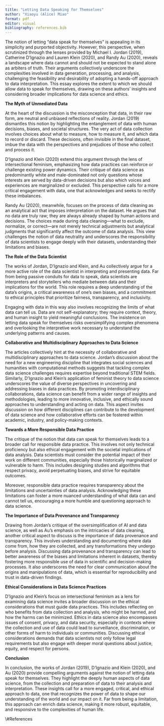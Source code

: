 ```yaml
---
title: "Letting Data Speaking for Themselves"
author: "Xiaoyu (Alice) Miao"
format: pdf
editor: visual
bibliography: references.bib
---
```


The notion of letting "data speak for themselves" is appealing in its simplicity and purported objectivity. However, this perspective, when scrutinized through the lenses provided by Michael I. Jordan (2019), Catherine D’Ignazio and Lauren Klein (2020), and Randy Au (2020), reveals a landscape where data cannot and should not be expected to stand alone as arbiters of truth. Their arguments collectively underscore the complexities involved in data generation, processing, and analysis, challenging the feasibility and desirability of adopting a hands-off approach to data interpretation. This essay explores the extent to which we should allow data to speak for themselves, drawing on these authors' insights and considering broader implications for data science and ethics.

**The Myth of Unmediated Data**

At the heart of the discussion is the misconception that data, in their raw form, are neutral and unbiased reflections of reality. Jordan (2019) dismantles this notion by highlighting the entanglement of data with human decisions, biases, and societal structures. The very act of data collection involves choices about what to measure, how to measure it, and which data to record or discard. These decisions, often invisible in the final dataset, imbue the data with the perspectives and prejudices of those who collect and process it.

D’Ignazio and Klein (2020) extend this argument through the lens of intersectional feminism, emphasizing how data practices can reinforce or challenge existing power dynamics. Their critique of data science as predominantly white and male-dominated not only questions whose interests are served by data-driven decisions but also which voices and experiences are marginalized or excluded. This perspective calls for a more critical engagement with data, one that acknowledges and seeks to rectify these imbalances.

Randy Au (2020), meanwhile, focuses on the process of data cleaning as an analytical act that imposes interpretation on the dataset. He argues that no data are truly raw; they are always already shaped by human actions and decisions. The choices made during data cleaning—what to exclude, normalize, or correct—are not merely technical adjustments but analytical judgments that significantly affect the outcome of data analysis. This view challenges the notion of data neutrality and underscores the responsibility of data scientists to engage deeply with their datasets, understanding their limitations and biases.

**The Role of the Data Scientist**

The works of Jordan, D’Ignazio and Klein, and Au collectively argue for a more active role of the data scientist in interpreting and presenting data. Far from being passive conduits for data to speak, data scientists are interpreters and storytellers who mediate between data and their implications for the world. This role requires a deep understanding of the data's origins, a critical awareness of one's own biases, and a commitment to ethical principles that prioritize fairness, transparency, and inclusivity.

Engaging with data in this way also involves recognizing the limits of what data can tell us. Data are not self-explanatory; they require context, theory, and human insight to yield meaningful conclusions. The insistence on letting data speak for themselves risks oversimplifying complex phenomena and overlooking the interpretive work necessary to understand the underlying patterns and causes.

**Collaborative and Multidisciplinary Approaches to Data Science**

The articles collectively hint at the necessity of collaborative and multidisciplinary approaches to data science. Jordan’s discussion about the need for a new engineering discipline that integrates social sciences and humanities with computational methods suggests that tackling complex data science challenges requires expertise beyond traditional STEM fields. Similarly, D'Ignazio and Klein’s application of feminist theory to data science underscores the value of diverse perspectives in uncovering and addressing biases in data practices. By promoting interdisciplinary collaborations, data science can benefit from a wider range of insights and methodologies, leading to more innovative, inclusive, and ethically sound approaches to understanding and acting on data. This aspect invites discussion on how different disciplines can contribute to the development of data science and how collaborative efforts can be fostered within academic, industry, and policy-making contexts.

**Towards a More Responsible Data Practice**

The critique of the notion that data can speak for themselves leads to a broader call for responsible data practice. This involves not only technical proficiency but also ethical engagement with the societal implications of data analysis. Data scientists must consider the potential impact of their work on different communities, especially those historically marginalized or vulnerable to harm. This includes designing studies and algorithms that respect privacy, avoid perpetuating biases, and strive for equitable outcomes.

Moreover, responsible data practice requires transparency about the limitations and uncertainties of data analysis. Acknowledging these limitations can foster a more nuanced understanding of what data can and cannot tell us, encouraging a more humble and questioning approach to data science.

**The Importance of Data Provenance and Transparency**

Drawing from Jordan's critique of the oversimplification of AI and data science, as well as Au's emphasis on the intricacies of data cleaning, another critical aspect to discuss is the importance of data provenance and transparency. This involves understanding and documenting where data come from, how they are collected, and any transformations they undergo before analysis. Discussing data provenance and transparency can lead to better awareness of the biases and limitations inherent in datasets, thereby fostering more responsible use of data in scientific and decision-making processes. It also underscores the need for clear communication about the origins and manipulations of data, which is essential for reproducibility and trust in data-driven findings.

**Ethical Considerations in Data Science Practices**

D'Ignazio and Klein's focus on intersectional feminism as a lens for examining data science invites a broader discussion on the ethical considerations that must guide data practices. This includes reflecting on who benefits from data collection and analysis, who might be harmed, and how the harms can be minimized. Ethics in data science also encompasses issues of consent, privacy, and data security, especially in contexts where the collection and use of data could lead to surveillance, discrimination, or other forms of harm to individuals or communities. Discussing ethical considerations demands that data scientists not only follow legal requirements but also engage with deeper moral questions about justice, equity, and respect for persons.

**Conclusion**

In conclusion, the works of Jordan (2019), D’Ignazio and Klein (2020), and Au (2020) provide compelling arguments against the notion of letting data speak for themselves. They highlight the deeply human aspects of data science, from the collection and preparation of data to their analysis and interpretation. These insights call for a more engaged, critical, and ethical approach to data, one that recognizes the power of data to shape our understanding of the world and our impact on it. Far from being a limitation, this approach can enrich data science, making it more robust, equitable, and responsive to the complexities of human life.

\newpage

\\#References
